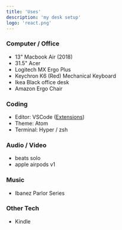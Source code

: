```yaml
---
title: 'Uses'
description: 'my desk setup'
logo: 'react.png'
---
```


### Computer / Office

- 13" Macbook Air (2018)
- 31.5" Acer
- Logitech MX Ergo Plus
- Keychron K6 (Red) Mechanical Keyboard
- Ikea Black office desk
- Amazon Ergo Chair

### Coding

- Editor: VSCode ([Extensions](https://github.com))
- Theme: Atom
- Terminal: Hyper / zsh

### Audio / Video

- beats solo
- apple airpods v1

### Music

- Ibanez Parlor Series

### Other Tech

- Kindle
